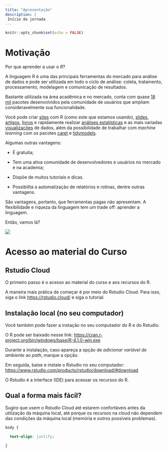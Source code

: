 ```yaml
---
title: "Apresentação"
description: |
 Início da jornada
---
```


```r
knitr::opts_chunk$set(echo = FALSE)
```

# Motivação

Por que aprender a usar o *R*?

A linguagem R é uma das principais ferramentas do mercado para análise de dados e pode ser utilizada em todo o ciclo de análise: coleta, tratamento, processamento, modelagem e comunicação de resultados.

Bastante utilizada na área acadêmica e no mercado, conta com quase [18 mil](https://cran.r-project.org/web/packages/) pacotes desenvolvidos pela comunidade de usuários que ampliam consideravelmente sua funcionalidade.

Você pode criar [sites](https://rstudio.github.io/distill/) com R (como este que estamos usando), [slides](https://xaringan.gallery/examples.html), [artigos](https://pkgs.rstudio.com/rticles/), [livros](https://www.bookdown.org/) e rapidamente realizar [análises estatísticas](https://github.com/easystats) e as mais variadas [visualizações](https://www.r-graph-gallery.com/) de dados, além da possibilidade de trabalhar com *machine learning* com os pacotes [caret](https://cran.r-project.org/web/packages/caret/) e [tidymodels](https://www.tidymodels.org/).

Algumas outras vantagens:

-   É gratuita;

-   Tem uma ativa comunidade de desenvolvedores e usuários no mercado e na academia;

-   Dispõe de muitos tutoriais e dicas.

-   Possibilita a automatização de relatórios e rotinas, dentre outras vantagens.

São vantagens, portanto, que ferramentas pagas não apresentam. A flexibilidade e riqueza da linguagem tem um trade off: aprender a linguagem.

Então, vamos lá?

![](https://media.giphy.com/media/xT8qBsOjMOcdeGJIU8/giphy.gif)

# Acesso ao material do Curso

## Rstudio Cloud

O primeiro passo é o acesso ao material do curso e aos recursos do R.

A maneira mais prática de começar é por meio do Rstudio Cloud. Para isso, siga o link <https://rstudio.cloud/> e siga o tutorial.

## Instalação local (no seu computador)

Você também pode fazer a instação no seu computador do R e do Rstudio.

O R pode ser baixado nesse link: <https://cran.r-project.org/bin/windows/base/R-4.1.0-win.exe>

Durante a instalação, caso apareça a opção de *adicionar variável de ambiente* ao *path*, marque a opção.

Em seguida, baixe e instale o Rstudio no seu computador: <https://www.rstudio.com/products/rstudio/download/#download>

O Rstudio é a interface (IDE) para acessar os recursos do R.

## Qual a forma mais fácil?

Sugiro que usem o Rstudio Cloud até estarem confortáveis antes da utilização da máquina local, até porque os recursos na cloud não dependem das condições da máquina local (memória e outros possíveis problemas).

```css
body {

  text-align: justify;

}

```
